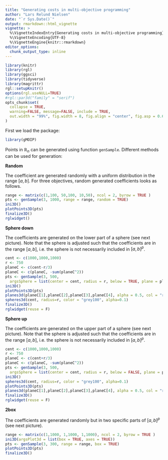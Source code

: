```yaml
---
title: "Generating costs in multi-objective programming"
author: "Lars Relund Nielsen"
date: "`r Sys.Date()`"
output: rmarkdown::html_vignette
vignette: >
  %\VignetteIndexEntry{Generating costs in multi-objective programming}
  %\VignetteEncoding{UTF-8}
  %\VignetteEngine{knitr::rmarkdown}
editor_options: 
  chunk_output_type: inline
---
```


```r
library(knitr)
library(rgl)
library(ggsci)
library(tidyverse)
library(magrittr)
rgl::setupKnitr()
options(rgl.useNULL=TRUE)
#rgl::par3d("family" = "serif")
opts_chunk$set(
  collapse = TRUE,
  warning=FALSE, message=FALSE, include = TRUE, 
  out.width = "99%", fig.width = 8, fig.align = "center", fig.asp = 0.62
)
```

First we load the package:

```r
library(gMOIP)
```

Points in $\mathbb{R}_n$ can be generated using function `genSample`. Different methods can be used for generation:

**Random**

The coefficient are generated randomly with a uniform distribution in the range $[a,b]$. For three objectives, random generated coefficients looks as follows.

```r
range <- matrix(c(1,100, 50,100, 10,50), ncol = 2, byrow = TRUE )
pts <- genSample(3, 1000, range = range, random = TRUE)
ini3D()
plotPoints3D(pts)
finalize3D()
rglwidget()
```

**Sphere down**

The coefficients are generated on the lower part of a sphere (see next picture). Note that the sphere is adjusted such that the coefficients are in the range $[a,b]$, i.e. the sphere is not necessarily included in $[a,b]^p$.

```r
cent <- c(1000,1000,1000)
r <- 750
planeC <- c(cent-r/3)
planeC <- c(planeC, -sum(planeC^2))
pts <- genSample(3, 500,
  argsSphere = list(center = cent, radius = r, below = TRUE, plane = planeC, factor = 6))
ini3D()
plotPoints3D(pts)
planes3d(planeC[1],planeC[2],planeC[3],planeC[4], alpha = 0.5, col = "red")
spheres3d(cent, radius=r, color = "grey100", alpha=0.1)
finalize3D()
rglwidget(reuse = F)
```

**Sphere up**

The coefficients are generated on the upper part of a sphere (see next picture). Note that the sphere is adjusted such that the coefficients are in the range $[a,b]$, i.e. the sphere is not necessarily included in $[a,b]^p$.

```r
cent <- c(1000,1000,1000)
r <- 750
planeC <- c(cent+r/3)
planeC <- c(planeC, -sum(planeC^2))
pts <- genSample(3, 500,
  argsSphere = list(center = cent, radius = r, below = FALSE, plane = planeC, factor = 6))
ini3D()
spheres3d(cent, radius=r, color = "grey100", alpha=0.1)
plotPoints3D(pts)
planes3d(planeC[1],planeC[2],planeC[3],planeC[4], alpha = 0.5, col = "red")
finalize3D()
rglwidget(reuse = F)
```

**2box**

The coefficients are generated randomly but in two specific parts of $[a,b]^p$ (see next picture).

```r
range <- matrix(c(1,1000, 1,1000, 1,1000), ncol = 2, byrow = TRUE )
ini3D(argsPlot3d = list(box = TRUE, axes = TRUE))
pts <- genSample(3, 300, range = range, box = TRUE)
plotPoints3D(pts)
finalize3D()
```
